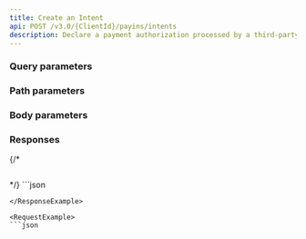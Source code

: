 ```yaml
---
title: Create an Intent
api: POST /v3.0/{ClientId}/payins/intents
description: Declare a payment authorization processed by a third-party PSP
---
```






### Query parameters

### Path parameters

### Body parameters



### Responses

<AccordionGroup>
<Accordion title="200 - Response parameters">

</Accordion>
</AccordionGroup>

{/* <AccordionGroup>
<Accordion title="400 - ">
```json

```
</Accordion>
</AccordionGroup> */}

<ResponseExample>
```json

```
</ResponseExample>

<RequestExample>
```json

```  
</RequestExample>